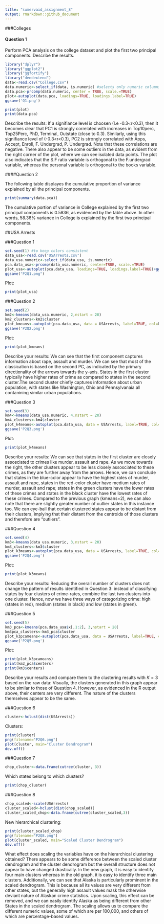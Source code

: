 ```yaml
---
title: "sumervaid_assignment_8"
output: rmarkdown::github_document
---
```


###Colleges 

#### Question 1 

Perform PCA analysis on the college dataset and plot the first two principal components. Describe the results.

```r
library("dplyr")
library("ggplot2")
library("ggfortify")
library("dendextend")
data<-read.csv("College.csv")
data.numeric<-select_if(data, is.numeric) #selects only numeric columns from the data
data.pca<-prcomp(data.numeric, center = TRUE, scale.=TRUE)
plot<-autoplot(data.pca, loadings=TRUE, loadings.label=TRUE)
ggsave('Q1.png')
```


```r
print(plot)
print(data.pca)
```

Describe the results:
If a signifiance level is choosen (I.e -0.3<r<0.3), then it becomes clear that PC1 is strongly correlated with increases in Top10perc, Top25Perc, PhD, Terminal, Outstate (close to 0.3). Similarly, using this signifiance level of (-0.3<r<0.3), PC2 is strongly correlated with Apps, Accept, Enroll, F. Undergrad, P. Undergrad. Note that these correlations are negative.  There also appear to be some outliers in the data, as evident from the right corner of the plot, where we can see isolated data points. The plot also indicates that the S.F ratio variable is orthogonal to the F.undergrad variable, whereas the personal variable is orthogonal to the books variable. 

####Question 2 

The following table displayes the cumulative proportion of variance explained by all the principal components.

```r
print(summary(data.pca))
```

The cumulative portion of variance in College explained by the first two principal components is 0.5836, as evidenced by the table above. In other words, 58.36% variance in College is explained by the first two principal components. 

##USA Arrests

###Question 1

```r
set.seed(1) #to keep colors consistent
data_usa<-read.csv("USArrests.csv")
data_usa.numeric<-select_if(data_usa, is.numeric)
pca.data_usa<-prcomp(data_usa.numeric, center=TRUE, scale.=TRUE)
plot_usa<-autoplot(pca.data_usa, loadings=TRUE, loadings.label=TRUE)+ggtitle("Part 2: Question 1")
ggsave("P2Q1.png")
```

Plot:
```r
print(plot_usa)
```

###Question 2

```r
set.seed(2)
km2<-kmeans(data_usa.numeric, 2,nstart = 20)
km2_clusters<-km2$cluster
plot_kmeans<-autoplot(pca.data_usa, data = USArrests, label=TRUE, col=km2_clusters, loadings=TRUE, loadings.colour='black', loadings.label=TRUE, loadings.label.size=4, loadings.label.colour="blue")+ggtitle("Part 2: Question 2")
ggsave('P2Q2.png')
```

Plot:
```r
print(plot_kmeans)
```
Describe your results:
We can see that the first component captures information about rape, assault and murder. We can see that most of the classication is based on the second PC, as indicated by the primary directionality of the arrows towards the y-axis. States in the first cluster typically have higher rates of crime as compared to states in the second cluster.The second cluster chiefly captures information about urban population, with states like Washington, Ohio and Pennsylvanaia all contanining similar urban populations.  

###Question 3 
```r
set.seed(3)
km4<-kmeans(data_usa.numeric, 4,nstart = 20)
km4_clusters<-km4$cluster
plot_k4means<-autoplot(pca.data_usa, data = USArrests, label=TRUE, col=km4_clusters, loadings=TRUE, loadings.colour='black', loadings.label=TRUE, loadings.label.size=4, loadings.label.colour="blue")+ggtitle("Part 2: Question 3")
ggsave('P2Q3.png')
```

Plot:
```r
print(plot_k4means)
```

Describe your results:
We can see that states in the first cluster are closely assosciated to crimes like murder, assault and rape. As we move towards the right, the other clusters appear to be less closely assosciated to these crimes, as they are further away from the arrows. Hence, we can conclude that states in the blue-color appear to have the highest rates of murder, assault and rape, states in the red-color cluster have medium rates of murder, assault and rape; states in the green clusters have the lower rates of these crimes and states in the black cluster have the lowest rates of these crimes. Compared to the previous graph (kmeans=2), we can also note that there are slightly greater number of outlier states in this instance too. We can eye-ball that certain clustered states appear to be distant from their clusters, implying that their distant from the centroids of those clusters and therefore are "outliers".

###Question 4
```r
set.seed(4)
km3<-kmeans(data_usa.numeric, 3,nstart = 20)
km3_clusters<-km3$cluster
plot_k3means<-autoplot(pca.data_usa, data = USArrests, label=TRUE, col=km3_clusters, loadings=TRUE, loadings.colour='black', loadings.label=TRUE, loadings.label.size=4, loadings.label.colour="blue")+ggtitle("Part 2: Question 4")
ggsave('P2Q4.png')
```

Plot:
```r
print(plot_k3means)
```

Describe your results:
Reducing the overall number of clusters does not change the pattern of results identified in Question 3: instead of classifying states by four clusters of crime-rates, combine the last two clusters into one cluster. Hence, now we have three ways of categorizing crime: high (states in red), medium (states in black) and low (states in green).

###Question 5
```r
set.seed(5)
km3_pca<-kmeans(pca.data_usa$x[,1:2], 3,nstart = 20)
km3pca_clusters<-km3_pca$cluster
plot_k3pcameans<-autoplot(pca.data_usa, data = USArrests, label=TRUE, col=km3pca_clusters, loadings=TRUE, loadings.colour='black', loadings.label=TRUE, loadings.label.size=4, loadings.label.colour="blue")+ggtitle("Part 2: Question 5")
ggsave('P2Q5.png')
```

Plot:
```r
print(plot_k3pcameans)
print(km3_pca$centers)
print(km3$centers)
```

Describe your results and compare them to the clustering results with $K=3$ based on the raw data:
Visually, the clusters generated in this graph appear to be similar to those of Question 4. However, as evidenced in the R output above, their centers are very different. The nature of the clusters themselves appear to be the same. 

###Question 6 
```r
cluster<-hclust(dist(USArrests))
```

Clusters: 
```r
print(cluster)
png(filename="P2Q6.png")
plot(cluster, main="Cluster Dendrogram")
dev.off()
```


###Question 7
```r
chop_cluster<-data.frame(cutree(cluster, 3))
```

Which states belong to which clusters?
```r
print(chop_cluster)
```

###Question 8
```r
chop_scaled<-scale(USArrests)
cluster_scaled<-hclust(dist(chop_scaled))
cluster_scaled_chop<-data.frame(cutree(cluster_scaled,3))
```

New hierarchical clustering: 
```r
print(cluster_scaled_chop)
png(filename="P2Q8.png")
plot(cluster_scaled, main="Scaled Cluster Dendrogram")
dev.off()
```

What effect does scaling the variables have on the hierarchical clustering obtained?
There appears to be some difference between the scaled cluster dendrogram and the cluster dendrogram but the overall structure does not appear to have changed drastically. In the new graph, it is easy to identify four main clusters whereas in the old graph, it is easy to identify three main clusters. Additionally, we can see that Alaska is particularly prominent in the scaled dendrogram. This is because all its values are very different from other states, but the generally high assault values mask the otherwise deviant nature of Alaskan crime statistics. Upon scaling, this effect can be removed, and we can easily identify Alaska as being different from other States in the scaled dendrogram. The scaling allows us to compare the different numeric values, some of which are per 100,000, and others of which are percentage-based values. 
